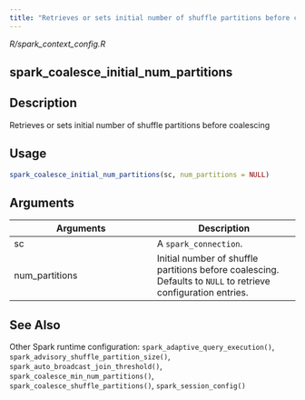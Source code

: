 ```yaml
---
title: "Retrieves or sets initial number of shuffle partitions before coalescing"
---
```


*R/spark_context_config.R*

## spark_coalesce_initial_num_partitions

## Description
Retrieves or sets initial number of shuffle partitions before coalescing 


## Usage
```r
spark_coalesce_initial_num_partitions(sc, num_partitions = NULL) 
```

## Arguments
|Arguments|Description|
|---|---|
| sc | A `spark_connection`. |
| num_partitions | Initial number of shuffle partitions before coalescing. Defaults to `NULL` to retrieve configuration entries. |






## See Also
Other Spark runtime configuration:  `spark_adaptive_query_execution()`, `spark_advisory_shuffle_partition_size()`, `spark_auto_broadcast_join_threshold()`, `spark_coalesce_min_num_partitions()`, `spark_coalesce_shuffle_partitions()`, `spark_session_config()`

